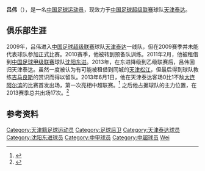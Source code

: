 {{Infobox football biography
| name= 吕伟
| image = 
| birth_date  = {{birth date and age|1989|1|18|df=yes}}
| birth_place = [[中国|中国]][[天津|天津]]
| height = {{height|m=1.81}}
| position = [[后卫_(足球)|后卫]]
| currentclub = [[天津泰达足球俱乐部|天津泰达]]
| clubnumber = 30
| youthyears1= 
| youthclubs1= [[火车头足球俱乐部|火车头]]
| youthyears2= 2008
| youthclubs2= [[天津泰达足球俱乐部|天津泰达]]
| years1= 2009–
| clubs1= [[天津泰达足球俱乐部|天津泰达]]
| caps1 = 43 | goals1 = 0
| years2= 2011–2012
| clubs2=  → [[沈阳东进|沈阳东进]] (租借)
| caps2 = 44 | goals2 = 1
| nationalyears1= 
| nationalteam1= 
| nationalcaps1= 
| nationalgoals1 = 
| pcupdate = 2014年1月1日
| ntupdate =
}}
'''吕伟'''（{{bd|1989年|1月18日|||catIdx=Lü, Wei}}），是一名[[中国|中国]][[足球|足球]][[运动员|运动员]]，现效力于[[中国足球超级联赛|中国足球超级联赛]]球队[[天津泰达足球俱乐部|天津泰达]]。

==俱乐部生涯==
2009年，吕伟进入[[中国足球超级联赛|中国足球超级联赛]]球队[[天津泰达足球俱乐部|天津泰达]]一线队，但在2009赛季并未能代表球队参加正式比赛。2010赛季，他被转到预备队训练。2011年2月，他被租借到[[中国足球甲级联赛|中国足球甲级联赛]]球队[[沈阳东进|沈阳东进]]。2013年，在东进降级到乙级联赛后，吕伟回归天津泰达。虽然一度被认为有可能被租借到同城的[[天津松江足球俱乐部|天津松江]]，但最后得到球队教练[[亚历山德拉·吉马良斯|吉马良斯]]的赏识而得以留队。2013年6月1日，他在天津泰达客场0比1不敌[[大连阿尔滨足球俱乐部|大连阿尔滨]]的比赛首发出场，第一次亮相中超联赛。<ref>{{Cite web |url=http://sports.sohu.com/20130601/n377723846.shtml |title=乌塔卡失点凯塔后脑破门 阿尔滨1-0泰达 |accessdate=2014-04-13 |archive-date=2019-09-14 |archive-url=https://web.archive.org/web/20190914203930/http://sports.sohu.com/20130601/n377723846.shtml |dead-url=no }}</ref> 之后他占据球队的主力位置，在2013赛季总共出场17次。<ref>{{Cite web |url=http://tj.sina.com.cn/sports/taida/2013-12-06/115558388.html |title=专访吕伟：回归泰达犹如做梦 处子赛季中超破零 |accessdate=2014-04-13 |archive-date=2019-10-03 |archive-url=https://web.archive.org/web/20191003035548/http://tj.sina.com.cn/sports/taida/2013-12-06/115558388.html |dead-url=no }}</ref>

==参考资料==
{{reflist}}

{{2009年中超分类名单天津}}
{{2011年中甲分类名单沈阳东进}}
{{2012年中甲分类名单东进}}
{{2013年中超分类名单天津}}
{{2014年中超分类名单天津}}
{{2015年中超分类名单天津}}
{{2016年中超分类名单天津}}
{{2017年中超分类名单辽宁}}
{{2018年中甲分类名单辽宁}}

{{DEFAULTSORT:Lü, Wei}}
[[Category:天津籍足球运动员|Category:天津籍足球运动员]]
[[Category:足球后卫|Category:足球后卫]]
[[Category:天津泰达球员|Category:天津泰达球员]]
[[Category:沈阳东进球员|Category:沈阳东进球员]]
[[Category:中甲球员|Category:中甲球员]]
[[Category:中超球员|Category:中超球员]]
[[Category:吕姓|Wei]]